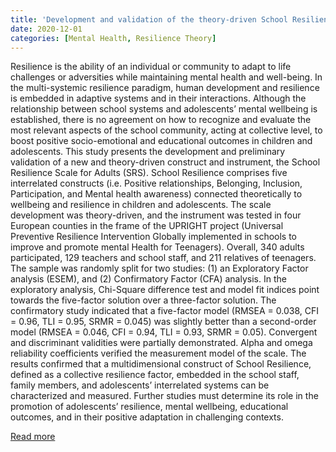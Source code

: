 ```yaml
---
title: 'Development and validation of the theory-driven School Resilience Scale for Adults: Preliminary results'
date: 2020-12-01
categories: [Mental Health, Resilience Theory]
---
```

Resilience is the ability of an individual or community to adapt to life challenges or adversities while maintaining mental health and well-being. In the multi-systemic resilience paradigm, human development and resilience is embedded in adaptive systems and in their interactions. Although the relationship between school systems and adolescents' mental wellbeing is established, there is no agreement on how to recognize and evaluate the most relevant aspects of the school community, acting at collective level, to boost positive socio-emotional and educational outcomes in children and adolescents. This study presents the development and preliminary validation of a new and theory-driven construct and instrument, the School Resilience Scale for Adults (SRS). School Resilience comprises five interrelated constructs (i.e. Positive relationships, Belonging, Inclusion, Participation, and Mental health awareness) connected theoretically to wellbeing and resilience in children and adolescents. The scale development was theory-driven, and the instrument was tested in four European counties in the frame of the UPRIGHT project (Universal Preventive Resilience Intervention Globally implemented in schools to improve and promote mental Health for Teenagers). Overall, 340 adults participated, 129 teachers and school staff, and 211 relatives of teenagers. The sample was randomly split for two studies: (1) an Exploratory Factor analysis (ESEM), and (2) Confirmatory Factor (CFA) analysis. In the exploratory analysis, Chi-Square difference test and model fit indices point towards the five-factor solution over a three-factor solution. The confirmatory study indicated that a five-factor model (RMSEA = 0.038, CFI = 0.96, TLI = 0.95, SRMR = 0.045) was slightly better than a second-order model (RMSEA = 0.046, CFI = 0.94, TLI = 0.93, SRMR = 0.05). Convergent and discriminant validities were partially demonstrated. Alpha and omega reliability coefficients verified the measurement model of the scale. The results confirmed that a multidimensional construct of School Resilience, defined as a collective resilience factor, embedded in the school staff, family members, and adolescents’ interrelated systems can be characterized and measured. Further studies must determine its role in the promotion of adolescents' resilience, mental wellbeing, educational outcomes, and in their positive adaptation in challenging contexts.

[Read more](https://doi.org/10.1016/j.childyouth.2020.105589)

